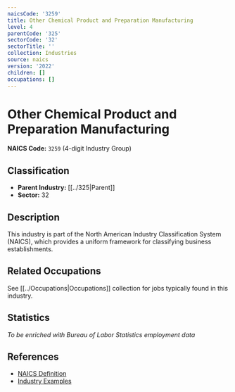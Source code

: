 ```yaml
---
naicsCode: '3259'
title: Other Chemical Product and Preparation Manufacturing
level: 4
parentCode: '325'
sectorCode: '32'
sectorTitle: ''
collection: Industries
source: naics
version: '2022'
children: []
occupations: []
---
```

# Other Chemical Product and Preparation Manufacturing

**NAICS Code:** `3259` (4-digit Industry Group)

## Classification

- **Parent Industry:** [[../325|Parent]]
- **Sector:** 32

## Description

This industry is part of the North American Industry Classification System (NAICS), which provides a uniform framework for classifying business establishments.

## Related Occupations

See [[../Occupations|Occupations]] collection for jobs typically found in this industry.

## Statistics

*To be enriched with Bureau of Labor Statistics employment data*

## References

- [NAICS Definition](https://www.census.gov/naics/)
- [Industry Examples](https://www.census.gov/naics/2022NAICS/)
